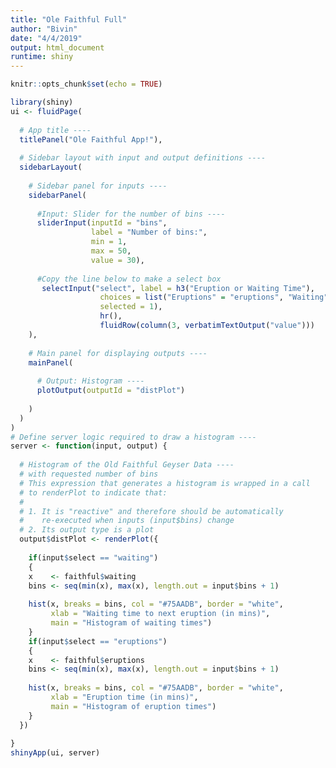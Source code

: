 ```yaml
---
title: "Ole Faithful Full"
author: "Bivin"
date: "4/4/2019"
output: html_document
runtime: shiny
---
```


```r
knitr::opts_chunk$set(echo = TRUE)
```

```r
library(shiny)
ui <- fluidPage(
  
  # App title ----
  titlePanel("Ole Faithful App!"),
  
  # Sidebar layout with input and output definitions ----
  sidebarLayout(
    
    # Sidebar panel for inputs ----
    sidebarPanel(
      
      #Input: Slider for the number of bins ----
      sliderInput(inputId = "bins",
                  label = "Number of bins:",
                  min = 1,
                  max = 50,
                  value = 30),
      
      #Copy the line below to make a select box 
       selectInput("select", label = h3("Eruption or Waiting Time"), 
                    choices = list("Eruptions" = "eruptions", "Waiting" = "waiting"), 
                    selected = 1),
                    hr(),
                    fluidRow(column(3, verbatimTextOutput("value")))
    ),
    
    # Main panel for displaying outputs ----
    mainPanel(
      
      # Output: Histogram ----
      plotOutput(outputId = "distPlot")
      
    )
  )
)
# Define server logic required to draw a histogram ----
server <- function(input, output) {
  
  # Histogram of the Old Faithful Geyser Data ----
  # with requested number of bins
  # This expression that generates a histogram is wrapped in a call
  # to renderPlot to indicate that:
  #
  # 1. It is "reactive" and therefore should be automatically
  #    re-executed when inputs (input$bins) change
  # 2. Its output type is a plot
  output$distPlot <- renderPlot({
    
    if(input$select == "waiting")
    {
    x    <- faithful$waiting
    bins <- seq(min(x), max(x), length.out = input$bins + 1)
    
    hist(x, breaks = bins, col = "#75AADB", border = "white",
         xlab = "Waiting time to next eruption (in mins)",
         main = "Histogram of waiting times")
    }
    if(input$select == "eruptions")
    {
    x    <- faithful$eruptions
    bins <- seq(min(x), max(x), length.out = input$bins + 1)
    
    hist(x, breaks = bins, col = "#75AADB", border = "white",
         xlab = "Eruption time (in mins)",
         main = "Histogram of eruption times")
    }
  })
  
}
shinyApp(ui, server)
```
